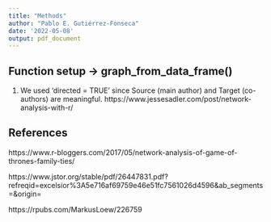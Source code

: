 ```yaml
---
title: "Methods"
author: "Pablo E. Gutiérrez-Fonseca"
date: '2022-05-08'
output: pdf_document
---
```


## Function setup ->  graph_from_data_frame()
1) We used 'directed = TRUE' since Source (main author) and Target (co-authors) are meaningful.
https://www.jessesadler.com/post/network-analysis-with-r/


## References

https://www.r-bloggers.com/2017/05/network-analysis-of-game-of-thrones-family-ties/

https://www.jstor.org/stable/pdf/26447831.pdf?refreqid=excelsior%3A5e716af69759e46e51fc7561026d4596&ab_segments=&origin=

https://rpubs.com/MarkusLoew/226759
